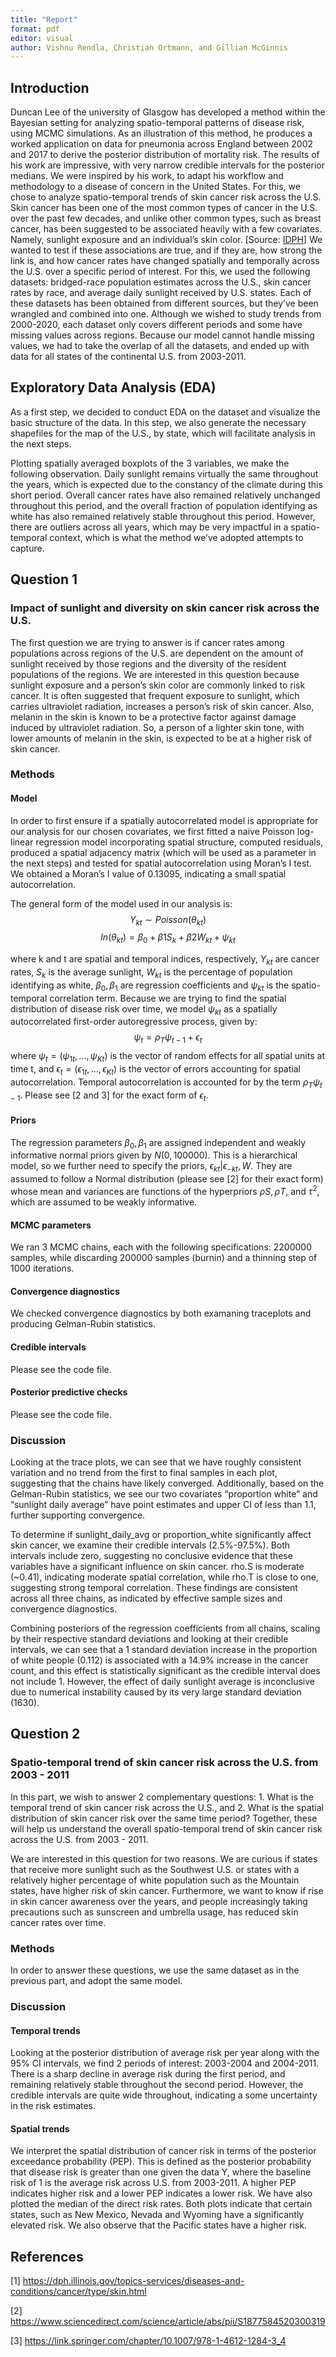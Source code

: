 ```yaml
---
title: "Report"
format: pdf
editor: visual
author: Vishnu Rendla, Christian Ortmann, and Gillian McGinnis
---
```


## Introduction

Duncan Lee of the university of Glasgow has developed a method within the Bayesian setting for analyzing spatio-temporal patterns of disease risk, using MCMC simulations. As an illustration of this method, he produces a worked application on data for pneumonia across England between 2002 and 2017 to derive the posterior distribution of mortality risk. The results of his work are impressive, with very narrow credible intervals for the posterior medians. We were inspired by his work, to adapt his workflow and methodology to a disease of concern in the United States. For this, we chose to analyze spatio-temporal trends of skin cancer risk across the U.S.
Skin cancer has been one of the most common types of cancer in the U.S. over the past few decades, and unlike other common types, such as breast cancer, has been suggested to be associated heavily with a few covariates. Namely, sunlight exposure and an individual's skin color. \[Source: [IDPH](https://dph.illinois.gov/topics-services/diseases-and-conditions/cancer/type/skin.html)\] We wanted to test if these associations are true, and if they are, how strong the link is, and how cancer rates have changed spatially and temporally across the U.S. over a specific period of interest. For this, we used the following datasets: bridged-race population estimates across the U.S., skin cancer rates by race, and average daily sunlight received by U.S. states. Each of these datasets has been obtained from different sources, but they've been wrangled and combined into one. Although we wished to study trends from 2000-2020, each dataset only covers different periods and some have missing values across regions. Because our model cannot handle missing values, we had to take the overlap of all the datasets, and ended up with data for all states of the continental U.S. from 2003-2011.

## Exploratory Data Analysis (EDA)

As a first step, we decided to conduct EDA on the dataset and visualize the basic structure of the data. In this step, we also generate the necessary shapefiles for the map of the U.S., by state, which will facilitate analysis in the next steps.

Plotting spatially averaged boxplots of the 3 variables, we make the following observation. Daily sunlight remains virtually the same throughout the years, which is expected due to the constancy of the climate during this short period. Overall cancer rates have also remained relatively unchanged throughout this period, and the overall fraction of population identifying as white has also remained relatively stable throughout this period. However, there are outliers across all years, which may be very impactful in a spatio-temporal context, which is what the method we've adopted attempts to capture.

## Question 1

### Impact of sunlight and diversity on skin cancer risk across the U.S.

The first question we are trying to answer is if cancer rates among populations across regions of the U.S. are dependent on the amount of sunlight received by those regions and the diversity of the resident populations of the regions. We are interested in this question because sunlight exposure and a person's skin color are commonly linked to risk cancer. It is often suggested that frequent exposure to sunlight, which carries ultraviolet radiation, increases a person's risk of skin cancer. Also, melanin in the skin is known to be a protective factor against damage induced by ultraviolet radiation. So, a person of a lighter skin tone, with lower amounts of melanin in the skin, is expected to be at a higher risk of skin cancer.

### Methods

#### Model
In order to first ensure if a spatially autocorrelated model is appropriate for our analysis for our chosen covariates, we first fitted a naive Poisson log-linear regression model incorporating spatial structure, computed residuals, produced a spatial adjacency matrix (which will be used as a parameter in the next steps) and tested for spatial autocorrelation using Moran's I test. We obtained a Moran's I value of 0.13095, indicating a small spatial autocorrelation. 

The general form of the model used in our analysis is: $$
Y_{kt}∼Poisson(\theta_{kt}) $$
$$ln(θ_{kt}) = β_{0} + β1S_{k} + β2W_{kt} + ψ_{kt}$$

where k and t are spatial and temporal indices, respectively, $Y_{kt}$ are cancer rates, $S_{k}$ is the average sunlight, $W_{kt}$ is the percentage of population identifying as white, $β_{0}, β_{1}$ are regression coefficients and $ψ_{kt}$ is the spatio-temporal correlation term. Because we are trying to find the spatial distribution of disease risk over time, we model $ψ_{kt}$ as a spatially autocorrelated first-order autoregressive process, given by: $$ ψ_{t} = ρ_{T} ψ_{t-1} + ϵ_{t} $$ where $ψ_{t} = (ψ_{1t},...,ψ_{Kt})$ is the vector of random eﬀects for all spatial units at time t, and $ϵ_{t} = (ϵ_{1t},...,ϵ_{Kt})$ is the vector of errors accounting for spatial autocorrelation. Temporal autocorrelation is accounted for by the term $ρ_{T} ψ_{t-1}$. Please see [2 and 3] for the exact form of $ϵ_{t}$. 

#### Priors

The regression parameters $β_{0}, β_{1}$ are assigned independent and weakly informative normal priors given by $N(0, 100000)$. This is a  hierarchical model, so we further need to specify the priors, $ϵ_{kt}|ϵ_{−kt}, W$. They are assumed to follow a Normal distribution (please see [2] for their exact form) whose mean and variances are functions of the hyperpriors $ρS,ρT$, and $\tau^{2}$, which are assumed to be weakly informative.

#### MCMC parameters

We ran 3 MCMC chains, each with the following specifications: 2200000 samples, while discarding 200000 samples (burnin) and a thinning step of 1000 iterations.

#### Convergence diagnostics

We checked convergence diagnostics by both examaning traceplots and producing Gelman-Rubin statistics.

#### Credible intervals

Please see the code file.

#### Posterior predictive checks

Please see the code file.

### Discussion

Looking at the trace plots, we can see that we have roughly consistent variation and no trend from the first to final samples in each plot, suggesting that the chains have likely converged. Additionally, based on the Gelman-Rubin statistics, we see our two covariates "proportion white" and "sunlight daily average" have point estimates and upper CI of less than 1.1, further supporting convergence.

To determine if sunlight_daily_avg or proportion_white significantly affect skin cancer, we examine their credible intervals (2.5%-97.5%). Both intervals include zero, suggesting no conclusive evidence that these variables have a significant influence on skin cancer. rho.S is moderate (\~0.41), indicating moderate spatial correlation, while rho.T is close to one, suggesting strong temporal correlation. These findings are consistent across all three chains, as indicated by effective sample sizes and convergence diagnostics.

Combining posteriors of the regression coefficients from all chains, scaling by their respective standard deviations and looking at their credible intervals, we can see that a 1 standard deviation increase in the proportion of white people (0.112) is associated with a 14.9% increase in the cancer count, and this effect is statistically significant as the credible interval does not include 1. However, the effect of daily sunlight average is inconclusive due to numerical instability caused by its very large standard deviation (1630).

## Question 2

### Spatio-temporal trend of skin cancer risk across the U.S. from 2003 - 2011

In this part, we wish to answer 2 complementary questions: 1. What is the temporal trend of skin cancer risk across the U.S., and 2. What is the spatial distribution of skin cancer risk over the same time period? Together, these will help us understand the overall spatio-temporal trend of skin cancer risk across the U.S. from 2003 - 2011.

We are interested in this question for two reasons. We are curious if states that receive more sunlight such as the Southwest U.S. or states with a relatively higher percentage of white population such as the Mountain states, have higher risk of skin cancer. Furthermore, we want to know if rise in skin cancer awareness over the years, and people increasingly taking precautions such as sunscreen and umbrella usage, has reduced skin cancer rates over time.

### Methods

In order to answer these questions, we use the same dataset as in the previous part, and adopt the same model.

### Discussion

#### Temporal trends

Looking at the posterior distribution of average risk per year along with the 95% CI intervals, we find 2 periods of interest: 2003-2004 and 2004-2011. There is a sharp decline in average risk during the first period, and remaining relatively stable throughout the second period. However, the credible intervals are quite wide throughout, indicating a some uncertainty in the risk estimates.

#### Spatial trends
We interpret the spatial distribution of cancer risk in terms of the posterior exceedance probability (PEP). This is defined as the posterior probability that disease risk is greater than one given the data Y, where the baseline risk of 1 is the average risk across U.S. from 2003-2011. A higher PEP indicates higher risk and a lower PEP indicates a lower risk. We have also plotted the median of the direct risk rates. Both plots indicate that certain states, such as New Mexico, Nevada and Wyoming have a significantly elevated risk. We also observe that the Pacific states have a higher risk.

## References

\[1\] <https://dph.illinois.gov/topics-services/diseases-and-conditions/cancer/type/skin.html>

\[2\] <https://www.sciencedirect.com/science/article/abs/pii/S1877584520300319>

\[3\] <https://link.springer.com/chapter/10.1007/978-1-4612-1284-3_4>
